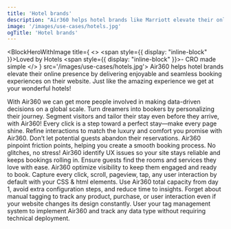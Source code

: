 ```yaml
---
title: 'Hotel brands'
description: "Air360 helps hotel brands like Marriott elevate their online presence by delivering personalized, seamless booking experiences tailored to each guest's unique preferences. By pinpointing areas where users face difficulties, from room selection to checkout, Air360 ensures that every potential bottleneck is smoothed over, increasing booking conversions and guest loyalty."
image: '/images/use-cases/hotels.jpg'
ogTitle: 'Hotel brands'
---
```


<BlockHeroWithImage title={
    <>
      <span style={{ display: "inline-block" }}>Loved by Hotels</span> <span style={{ display: "inline-block" }}>- CRO made simple</span>
    </>
  } src='/images/use-cases/hotels.jpg'>
  Air360 helps hotel brands elevate their online presence by delivering enjoyable and seamless booking experiences on their website. Just like the amazing experience we get at your wonderful hotels! 
</BlockHeroWithImage>

<ShowcaseLogos>
  <ClubMed />
</ShowcaseLogos>

<BlockTestimonial name='ClubMed' src='/logo-brand/club-med.svg'>
  With Air360 we can get more people involved in making data-driven decisions on a global scale.
</BlockTestimonial>

<SlideFeature title='How does Air360 help hotel brands?'>
  <Slide title='Create experiences that convert' src='/images/use-cases/slides/slide1.webp' shadow={false}>
    Turn dreamers into bookers by personalizing their journey. Segment visitors and tailor their stay even before they arrive, with Air360!
  </Slide>
  <Slide title='The best possible version of every page' src='/images/use-cases/slides/slide2.webp' shadow={false}>
    Every click is a step toward a perfect stay—make every page shine. Refine interactions to match the luxury and comfort you promise with Air360.
  </Slide>
  <Slide title='Simplify the booking experience' src='/images/use-cases/slides/slide3.webp' shadow={false}>
    Don’t let potential guests abandon their reservations. Air360 pinpoint friction points, helping you create a smooth booking process.
  </Slide>
  <Slide title='Keep your site running smoothly' src='/images/use-cases/slides/slide4.webp' shadow={false}>
    No glitches, no stress! Air360 identify UX issues so your site stays reliable and keeps bookings rolling in.
  </Slide>
  <Slide title='Keep your customers happy' src='/images/use-cases/slides/slide5.webp' shadow={false}>
    Ensure guests find the rooms and services they love with ease. Air360 optimize visibility to keep them engaged and ready to book.
  </Slide>
</SlideFeature>

<GalleryBlocks title='Like Time Travel—But Easier!'>
  <Block title='Auto-Tracking' icon='robot-astromech' color='orange'>
    Capture every click, scroll, pageview, tap, any user interaction by default with your CSS & html elements.
  </Block>
  <Block title='Plug and Play' icon='bolt' color='purple'>
    Use Air360 total capacity from day 1, avoid extra configuration steps, and reduce time to insights.
  </Block>
  <Block title='Tagless' icon='tag' color='orange'>
    Forget about manual tagging to track any product, purchase, or user interaction even if your website changes its design constantly.
  </Block>
  <Block title='Codeless' icon='code' color='purple'>
    User your tag management system to implement Air360 and track any data type without requiring technical deployment.
  </Block>
</GalleryBlocks>

<BlockSection lp>
  <LaundryList items={['Create experiences that convert', 'The best possible version of every page', 'Simplify the booking experience', 'Keep your site running smoothly', 'Keep your guests happy']} />
</BlockSection>

<BlockFeature title='Everything you need to create the best possible user experience'>
  <Feature name='Auto-tracking' icon='robot-astromech' />
  <Feature name='Custom data collection' icon='database' />
  <Feature name='No-code error detection' icon='message-exclamation' />
  <Feature name='Advanced segments' icon='square-kanban' />
  <Feature name='Funnel analysis' icon='filter-circle-dollar' />
  <Feature name='User journeys' icon='cart-shopping' />
  <Feature name='On-page analysis' icon='user-magnifying-glass' />
  <Feature name='Session replays' icon='clapperboard-play' />
</BlockFeature>

<BlockSection className='mb-15'>
  <IncreaseConversion />
</BlockSection>
